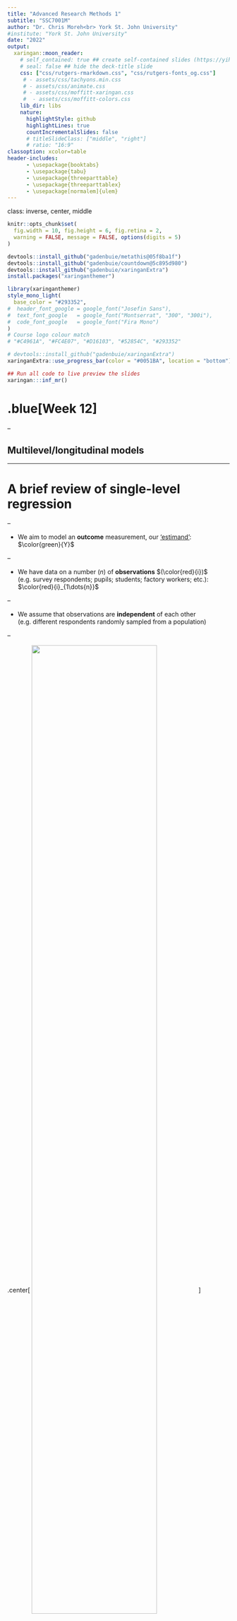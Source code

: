 ```yaml
---
title: "Advanced Research Methods 1"
subtitle: "SSC7001M"
author: "Dr. Chris Moreh<br> York St. John University"
#institute: "York St. John University"
date: "2022"
output:
  xaringan::moon_reader:
    # self_contained: true ## create self-contained slides (https://yihui.org/en/2021/06/self-contained-xaringan/)
    # seal: false ## hide the deck-title slide
    css: ["css/rutgers-rmarkdown.css", "css/rutgers-fonts_og.css"]
     # - assets/css/tachyons.min.css
     # - assets/css/animate.css
     # - assets/css/moffitt-xaringan.css
     #  - assets/css/moffitt-colors.css
    lib_dir: libs
    nature:
      highlightStyle: github
      highlightLines: true
      countIncrementalSlides: false
      # titleSlideClass: ["middle", "right"]
      # ratio: "16:9"
classoption: xcolor=table
header-includes:
      - \usepackage{booktabs}
      - \usepackage{tabu}
      - \usepackage{threeparttable}
      - \usepackage{threeparttablex}
      - \usepackage[normalem]{ulem}
---
```

class: inverse, center, middle

```r
knitr::opts_chunk$set(
  fig.width = 10, fig.height = 6, fig.retina = 2,
  warning = FALSE, message = FALSE, options(digits = 5)
)
```  

```r
devtools::install_github("gadenbuie/metathis@05f8ba1f")
devtools::install_github("gadenbuie/countdown@5c895d980")
devtools::install_github("gadenbuie/xaringanExtra")
install.packages("xaringanthemer")  
```

```r
library(xaringanthemer)
style_mono_light(
  base_color = "#293352",
#  header_font_google = google_font("Josefin Sans"),
#  text_font_google   = google_font("Montserrat", "300", "300i"),
#  code_font_google   = google_font("Fira Mono")
)
# Course logo colour match
# "#C4961A", "#FC4E07", "#D16103", "#52854C", "#293352"
```

```r
# devtools::install_github("gadenbuie/xaringanExtra")
xaringanExtra::use_progress_bar(color = "#0051BA", location = "bottom")
```

```r
## Run all code to live preview the slides
xaringan:::inf_mr()
```


# .blue[Week 12]

--

## Multilevel/longitudinal models

---

# A brief review of single-level regression

--

- We aim to model an **outcome** measurement, our ['estimand'](https://journals.sagepub.com/doi/10.1177/00031224211004187): $\color{green}{Y}$

--

- We have data on a number $(n)$ of **observations** $(\color{red}{i})$ (e.g. survey respondents; pupils; students; factory workers; etc.): $\color{red}{i}_{1\dots{n}}$

--

- We assume that observations are **independent** of each other (e.g. different respondents randomly sampled from a population)

--

.center[
<img src="../pics/11-single1.2.png" width="75%" align="center">
]

--

- The outcome measurement has a mean $(\mu)$, and each observation has some deviation ("error") from this grand mean $(e_i)$

--

<img src="../pics/11-single2.png" width="70%" align="left">
<br>

### $$ y_i = \mu + \color{red}{e_i} $$ 

???
- Independence of observation is usually assumed if the data collection was done properly using random sampling techniques; in practice, it also means that individual observations should not be strongly clustered into larger groups that may have a strong group-effect that shapes individual characteristics; for example, if data is collected cross-nationally, respondents from different countries can share characteristics specific to that country, shaped by historical, cultural, social, ethical etc. influences that affect everyone in that national context; or, a classicla example of hierarchical/multilevel data, when pupitls/students belong to different shools/universities; or people living in different regions of a country; or workers belonging to different factories; etc, etc.

---
# A brief review of single-level regression

.center[<img src="../pics/11-single3.png" width="60%">]

--

- **Observed** part: our observation, outcome, estimate, etc.; the left-hand-side of the model 

--

- **Fixed** part: this can be a simple sample mean $(\mu)$ of a single measurement (e.g. an election exit poll), but it can also be a regression equation also containing predictor variables (e.g. $b_0 + b_{1i}x_{1i} + b_{2i}x_{2i} \cdots b_{pi}x_{pi}$ for a model with $p$ number of predictors/independent variables)

--

- **Random** part: the deviations of the observations from the model mean

---
# A brief review of single-level regression

- We also assume that the error term $(e)$ is Normally distributed around a mean of 0 and has some variance $(\sigma^2)$ that we are estimating

<br>
.center[<img src="../pics/11-single4.png" width="80%">]

???
- in regression we also make some assumptions regarding the distribution of errors:
- that they are Normally distributed, with a mean of 0 and some variance (the square of the standard deviation)
- we are estimating this variance about that sample mean

---

# Applied example from Weeks 4 and 6 

```r

# Load/install necessary packages

pacman::p_load(
  tidyverse,   # general data management tools
  mosaic,      # formula-type syntax for descriptive statistics
  ggformula,   # ggplot2 powered graphing using 'mosaic' formula-syntax
  summarytools,# summery statistics tables
  kableExtra,  # publication-quality tabulation
  sjlabelled,  # data import from other software (alternative to 'haven') and labels management
  knitr,       # exporting .Rmd to Word, Html etc.
  jtools,     # model summary tabulations
  lme4         # multilevel modelling
  )
```

Let's use some selected variables and observations from the Österman (2021) dataset underpinning the article ["Can We Trust Education for Fostering Trust? Quasi-experimental Evidence on the Effect of Education and Tracking on Social Trust"](http://www.diva-portal.org/smash/get/diva2:1503902/FULLTEXT01.pdf), which we have explored in previous weeks.

```r
set.seed(1234)
ost <- haven::read_dta("https://cgmoreh.github.io/SSC7001M/data/osterman.dta") %>%
        select("trustindex3", "cntry", "facntr", "mocntr", "female", "agea", "eduyrs25", "paredu_a_high") %>%
        filter(cntry %in% c("GB", "IE", "DE", "FR", "HU", "PL", "PT", "ES")) %>%  
        group_by(cntry) %>% slice_sample(n=50) %>%
        labelled::unlabelled() %>% as_tibble() %>%
        mutate(cntry = as_factor(cntry),
               fmnoncntr = ifelse(facntr==0 | mocntr==0, 1, 0)) %>%
        sjlabelled::var_labels(trustindex3 = "Social trust scale",
                               eduyrs25 = "Years of full-time education",
                               paredu_a_high = "High parental education",
                               fmnoncntr = "Least one parent born abroad")
```

The 'Country' variable - and our data - looks like this:

```r
# Another frequency table of the "Country" variable after data processing
summarytools::freq(ost$cntry)
```


---
# Applied example from Weeks 4 and 6 

A summary of the variables kept:
```r
summarytools::descr(ost,
      stats     = c("mean", "sd", "med", "min", "max", "n.valid"),
      transpose = TRUE,
      style="rmarkdown",
      # headings  = FALSE ## uncomment this option to exclude the summary heading preceding table
      )
```

---
# Applied example from Weeks 4 and 6

A single-level linear model:

```r
lm(trustindex3 ~ eduyrs25 + agea + female + paredu_a_high + fmnoncntr, data = ost) %>%
jtools::summ()
```

---
# Multilevel models

.center[<img src="../pics/11-multi.png" width="80%">]

--

.center[<img src="../pics/11-multi2.png" width="70%">]

---
# Multilevel models

.center[<img src="../pics/11-multi3.png" width="80%">]
